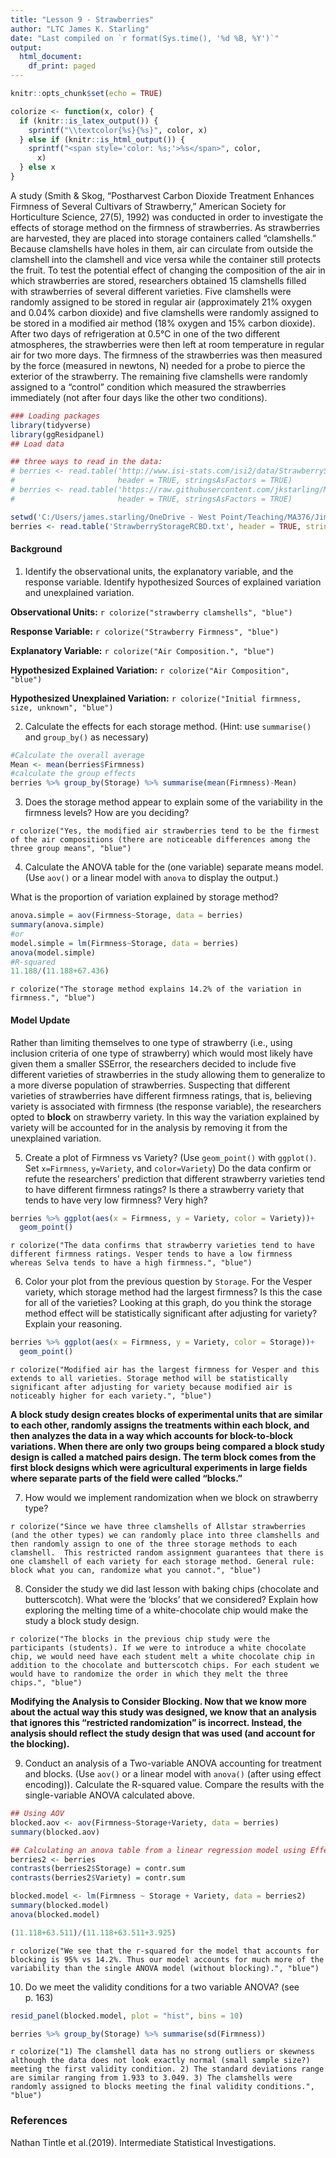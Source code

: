 ```yaml
---
title: "Lesson 9 - Strawberries"
author: "LTC James K. Starling"
date: "Last compiled on `r format(Sys.time(), '%d %B, %Y')`"
output:
  html_document:
    df_print: paged
---
```


```r
knitr::opts_chunk$set(echo = TRUE)

colorize <- function(x, color) {
  if (knitr::is_latex_output()) {
    sprintf("\\textcolor{%s}{%s}", color, x)
  } else if (knitr::is_html_output()) {
    sprintf("<span style='color: %s;'>%s</span>", color, 
      x)
  } else x
}
```

A study (Smith & Skog, “Postharvest Carbon Dioxide Treatment Enhances Firmness of Several Cultivars of Strawberry,” American Society for Horticulture Science, 27(5), 1992) was conducted in order to investigate the effects of storage method on the firmness of strawberries. As strawberries are harvested, they are placed into storage containers called “clamshells.” Because clamshells have holes in them, air can circulate from outside the clamshell into the clamshell and vice versa while the container still protects the fruit. To test the potential effect of changing the composition of the air in which strawberries are stored, researchers obtained 15 clamshells filled with strawberries of several different varieties. Five clamshells were randomly assigned to be stored in regular air (approximately 21% oxygen and 0.04% carbon dioxide) and five clamshells were randomly assigned to be stored in a modified air method (18% oxygen and 15% carbon dioxide). After two days of refrigeration at 0.5°C in one of the two different atmospheres, the strawberries were then left at room temperature in regular air for two more days. The firmness of the strawberries was then measured by the force (measured in newtons, N) needed for a probe to pierce the exterior of the strawberry. The remaining five clamshells were randomly assigned to a  “control” condition which measured the strawberries immediately (not after four days like the other two conditions). 

```r
### Loading packages
library(tidyverse)
library(ggResidpanel)
## Load data  

## three ways to read in the data: 
# berries <- read.table('http://www.isi-stats.com/isi2/data/StrawberryStorageRCBD.txt',
#                       header = TRUE, stringsAsFactors = TRUE)
# berries <- read.table('https://raw.githubusercontent.com/jkstarling/MA376/main/StrawberryStorageRCBD.txt',
#                       header = TRUE, stringsAsFactors = TRUE)

setwd('C:/Users/james.starling/OneDrive - West Point/Teaching/MA376/JimsLessons/Block II/LSN9/')
berries <- read.table('StrawberryStorageRCBD.txt', header = TRUE, stringsAsFactors = TRUE)
```

#### Background

(@) Identify the observational units, the explanatory variable, and the response variable. Identify hypothesized Sources of explained variation and unexplained variation.
\vspace{1in}

**Observational Units:** 
`r colorize("strawberry clamshells", "blue")`

**Response Variable:** 
`r colorize("Strawberry Firmness", "blue")`

**Explanatory Variable:** 
`r colorize("Air Composition.", "blue")`

**Hypothesized Explained Variation:** 
`r colorize("Air Composition", "blue")`

**Hypothesized Unexplained Variation:** 
`r colorize("Initial firmness, size, unknown", "blue")`


(@) Calculate the effects for each storage method.  (Hint: use `summarise()` and `group_by()` as necessary)

```r
#Calculate the overall average
Mean <- mean(berries$Firmness)
#calculate the group effects
berries %>% group_by(Storage) %>% summarise(mean(Firmness)-Mean)
```

\vspace{1in}


(@) Does the storage method appear to explain some of the variability in the firmness levels? How are you deciding?  
\vspace{1in}

<!-- \colorize(Yes, the modified air strawberries tend to be the firmest of the air compositions -->
<!-- (there are noticeable differences among the three group means).) -->
`r colorize("Yes, the modified air strawberries tend to be the firmest of the air compositions
(there are noticeable differences among the three group means", "blue")`


(@) Calculate the ANOVA table for the (one variable) separate means model. (Use `aov()` or a linear model with `anova` to display the output.) 

What is the proportion of variation explained by storage method?
```r
anova.simple = aov(Firmness~Storage, data = berries)
summary(anova.simple)
#or
model.simple = lm(Firmness~Storage, data = berries)
anova(model.simple)
#R-squared
11.188/(11.188+67.436)
```

`r colorize("The storage method explains 14.2% of the variation in firmness.", "blue")`


#### Model Update
Rather than limiting themselves to one type of strawberry (i.e., using inclusion criteria of one type of strawberry) which would most likely have given them a smaller SSError, the researchers decided to include five different varieties of strawberries in the study allowing them to generalize to a more diverse population of strawberries. Suspecting that different varieties of strawberries have different firmness ratings, that is, believing variety is associated with firmness (the response variable), the researchers opted to **block** on strawberry variety. In this way the variation explained by variety will be accounted for in the analysis by removing it from the unexplained variation. 

(@) Create a plot of Firmness vs Variety? (Use `geom_point()` with `ggplot()`. Set `x=Firmness`, `y=Variety`, and `color=Variety`) Do the data confirm or refute the researchers’ prediction that different strawberry varieties tend to have different firmness ratings? Is there a strawberry variety that tends to have very low firmness? Very high?
\vspace{1n}

```r
berries %>% ggplot(aes(x = Firmness, y = Variety, color = Variety))+
  geom_point()
```

`r colorize("The data confirms that strawberry varieties tend to have different firmness ratings.
Vesper tends to have a low firmness whereas Selva tends to have a high firmness.", "blue")`


(@) Color your plot from the previous question by `Storage`.  For the Vesper variety, which storage method had the largest firmness? Is this the case for all of the varieties? Looking at this graph, do you think the storage method effect will be statistically significant after adjusting for variety? Explain your reasoning.

```r
berries %>% ggplot(aes(x = Firmness, y = Variety, color = Storage))+
  geom_point()
```

`r colorize("Modified air has the largest firmness for Vesper and this extends to all varieties. Storage method will be statistically significant after adjusting for variety because modified air is noticeably higher for each variety.", "blue")`


**A block study design creates blocks of experimental units that are similar to each other, randomly assigns the treatments within each block, and then analyzes the data in a way which accounts for block-to-block variations. When there are only two groups being compared a block study design is called a matched pairs design. The term block comes from the first block designs which were agricultural experiments in large fields where separate parts of the field were called “blocks.”**

(@) How would we implement randomization when we block on strawberry type? 

`r colorize("Since we have three clamshells of Allstar strawberries (and the other types) we can randomly place into three clamshells and then randomly assign to one of the three storage methods to each clamshell.  This restricted random assignment guarantees that there is one clamshell of each variety for each storage method. General rule: block what you can, randomize what you cannot.", "blue")`

(@) Consider the study we did last lesson with baking chips (chocolate and butterscotch). What were the 'blocks' that we considered? Explain how exploring the melting time of a white-chocolate chip would make the study a block study design. 

`r colorize("The blocks in the previous chip study were the participants (students). If we were to introduce a white chocolate chip, we would need have each student melt a white chocolate chip in addition to the chocolate and butterscotch chips. For each student we would have to randomize the order in which they melt the three chips.", "blue")`


**Modifying the Analysis to Consider Blocking. Now that we know more about the actual way this study was designed, we know that an analysis that ignores this “restricted randomization” is incorrect. Instead, the analysis should reflect the study design that was used (and account for the blocking).**

(@) Conduct an analysis of a Two-variable ANOVA accounting for treatment and blocks. (Use `aov()` or a linear model with `anova()` (after using effect encoding)). Calculate the R-squared value. Compare the results with the single-variable ANOVA calculated above. 
```r
## Using AOV
blocked.aov <- aov(Firmness~Storage+Variety, data = berries)
summary(blocked.aov)

## Calculating an anova table from a linear regression model using Effect Encoding to account for variety
berries2 <- berries
contrasts(berries2$Storage) = contr.sum
contrasts(berries2$Variety) = contr.sum

blocked.model <- lm(Firmness ~ Storage + Variety, data = berries2)
summary(blocked.model)
anova(blocked.model)  

(11.118+63.511)/(11.118+63.511+3.925)
```

`r colorize("We see that the r-squared for the model that accounts for blocking is 95% vs 14.2%. Thus our model accounts for much more of the variability than the single ANOVA model (without blocking).", "blue")`



(@) Do we meet the validity conditions for a two variable ANOVA? (see p. 163)
\vspace{1in}

```r
resid_panel(blocked.model, plot = "hist", bins = 10)

berries %>% group_by(Storage) %>% summarise(sd(Firmness))
```

`r colorize("1) The clamshell data has no strong outliers or skewness although the data does not look exactly normal (small sample size?) meeting the first validity condition. 2) The standard deviations range are similar ranging from 1.933 to 3.049. 3) The clamshells were randomly assigned to blocks meeting the final validity conditions.", "blue")`



### References
Nathan Tintle et al.(2019). Intermediate Statistical Investigations.